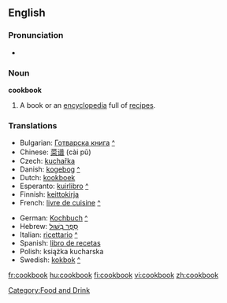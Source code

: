 ==English==

===Pronunciation===
*{{audio|en-us-cookbook.ogg|Audio (US)}}

===Noun===
'''cookbook'''

# A book or an [[encyclopedia]] full of [[recipe]]s.

===Translations===
{{rfc-level|Translations at L3+ (AutoFormat would have corrected level of Translations)}}
{{trans-top|book of cooking recipes}}
*Bulgarian: [[Готварска книга]] [[:bg:Готварска книга|^]]
*Chinese: [[菜谱]] (cài pǔ)
*Czech: [[kuchařka]] {{f}}
*Danish: [[kogebog]] [[:da:kogebog|^]]
*Dutch: [[kookboek]] {{n}}
*Esperanto: [[kuirlibro]] [[:eo:kuirlibro|^]]
*Finnish: [[keittokirja]]
*French: [[livre de cuisine]] [[:fr:livre de cuisine|^]]
{{trans-mid}}
*German: [[Kochbuch]] {{n}} [[:de:Kochbuch|^]]
*Hebrew: [[ספר בישול|סֵפֶר בִּשׁוּל]]
*Italian: [[ricettario]] [[:it:ricettario|^]]
*Spanish: [[libro de recetas]] {{m}}
*Polish: książka kucharska {{f}}
*Swedish: [[kokbok]] {{c}} [[:sv:kokbok|^]]
{{trans-bottom}}

[[Category:Food and Drink]]

[[fr:cookbook]]
[[hu:cookbook]]
[[fi:cookbook]]
[[vi:cookbook]]
[[zh:cookbook]]